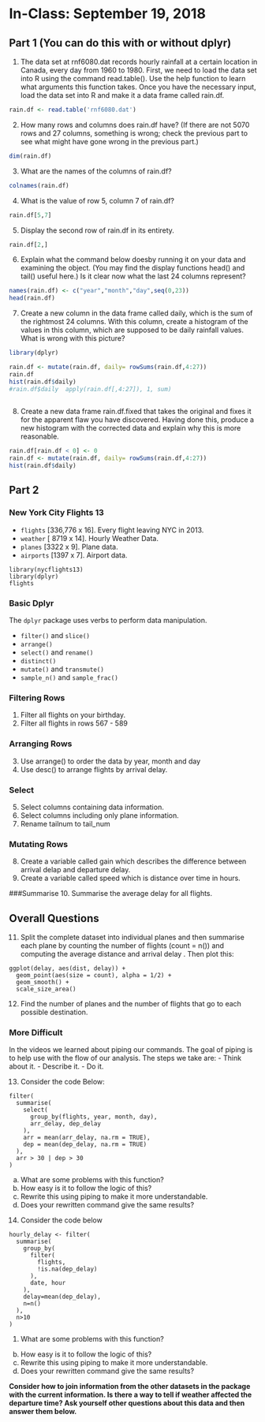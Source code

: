 # In-Class: September 19, 2018


## Part 1 (You can do this with or without dplyr)

1. The data set at rnf6080.dat records hourly rainfall at a certain location in Canada, every day from 1960 to 1980. First, we need to load the data set into R using the command read.table(). Use the help function to learn what arguments this function takes. Once you have the necessary input, load the data set into R and make it a data frame called rain.df.

```r
rain.df <- read.table('rnf6080.dat')
```
2. How many rows and columns does rain.df have? (If there are not 5070 rows and 27 columns, something is wrong; check the previous part to see what might have gone wrong in the previous part.)

```r
dim(rain.df)
```

3. What are the names of the columns of rain.df?

```r
colnames(rain.df)
```

4. What is the value of row 5, column 7 of rain.df?

```r
rain.df[5,7]
```

5. Display the second row of rain.df in its entirety.

```r
rain.df[2,]
```

6. Explain what the command below doesby running it on your data and examining the object. (You may find the display functions head() and tail() useful here.) Is it clear now what the last 24 columns represent?
```r

names(rain.df) <- c("year","month","day",seq(0,23))
head(rain.df)
```
7. Create a new column in the data frame called daily, which is the sum of the rightmost 24 columns. With this column, create a histogram of the values in this column, which are supposed to be daily rainfall values. What is wrong with this picture?

```r
library(dplyr)

rain.df <- mutate(rain.df, daily= rowSums(rain.df,4:27))
rain.df
hist(rain.df$daily)
#rain.df$daily  apply(rain.df[,4:27]), 1, sum)
  
```

8. Create a new data frame rain.df.fixed that takes the original and fixes it for the apparent flaw you have discovered. Having done this, produce a new histogram with the corrected data and explain why this is more reasonable.

```r
rain.df[rain.df < 0] <- 0
rain.df <- mutate(rain.df, daily= rowSums(rain.df,4:27))
hist(rain.df$daily)


```

## Part 2
### New York City Flights 13

- `flights` [336,776 x 16]. Every flight leaving NYC in 2013.
- `weather` [ 8719 x 14]. Hourly Weather Data.
- `planes` [3322 x 9]. Plane data.
- `airports` [1397 x 7]. Airport data.


```
library(nycflights13)
library(dplyr)
flights
```

### Basic Dplyr

The `dplyr` package uses verbs to perform data manipulation.

- `filter()` and `slice()`
- `arrange()`
- `select()` and `rename()`
- `distinct()`
- `mutate()` and `transmute()`
- `sample_n()` and `sample_frac()`

### Filtering Rows

1. Filter all flights on your birthday.
2. Filter all flights in rows 567 - 589


### Arranging Rows
3. Use arrange() to order the data by year, month and day
4. Use desc() to arrange flights by arrival delay.


### Select
5. Select columns containing data information.
6. Select columns including only plane information.
7. Rename tailnum to tail_num


### Mutating Rows
8. Create a variable called gain which describes the difference between arrival delap and departure delay.
9. Create a variable called speed which is distance over time in hours.


###Summarise
10. Summarise the average delay for all flights.

## Overall Questions

11. Split the complete dataset into individual planes and then summarise each plane by counting the number of flights (count = n()) and computing the average distance and arrival delay . Then plot this:

```
ggplot(delay, aes(dist, delay)) +
  geom_point(aes(size = count), alpha = 1/2) +
  geom_smooth() +
  scale_size_area()
```
12. Find the number of planes and the number of flights that go to each possible destination.

### More Difficult

In the videos we learned about piping our commands. The goal of piping is to help use with the flow of our analysis. The steps we take are:
- Think about it. 
- Describe it. 
- Do it.

13. Consider the code Below:

```
filter(
  summarise(
    select(
      group_by(flights, year, month, day),
      arr_delay, dep_delay
    ),
    arr = mean(arr_delay, na.rm = TRUE),
    dep = mean(dep_delay, na.rm = TRUE)
  ),
  arr > 30 | dep > 30
)
```

a. What are some problems with this function?
b. How easy is it to follow the logic of this?
c. Rewrite this using piping to make it more understandable.
d. Does your rewritten command give the same results?

14. Consider the code below

```
hourly_delay <- filter(
  summarise(
    group_by(
      filter(
        flights, 
        !is.na(dep_delay)
      ),
      date, hour
    ),
    delay=mean(dep_delay),
    n=n()
  ),
  n>10
)
```

1. What are some problems with this function?
b. How easy is it to follow the logic of this?
c. Rewrite this using piping to make it more understandable.
d. Does your rewritten command give the same results?


**Consider how to join information from the other datasets in the package with the current information. Is there a way to tell if weather affected the departure time? Ask yourself other questions about this data and then answer them below.**